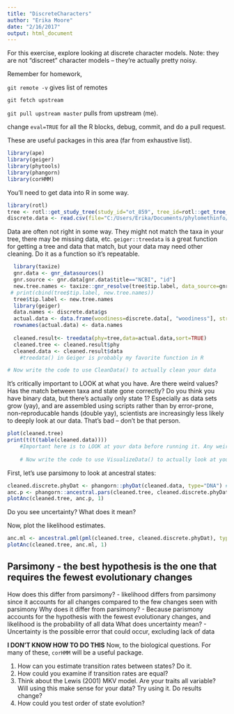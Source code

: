 ```yaml
---
title: "DiscreteCharacters"
author: "Erika Moore"
date: "2/16/2017"
output: html_document
---
```


For this exercise, explore looking at discrete character models. Note: they are not "discreet" character models -- they're actually pretty noisy.

Remember for homework, 

`git remote -v` gives list of remotes

`git fetch upstream`

`git pull upstream master` pulls from upstream (me).

change `eval=TRUE` for all the R blocks, debug, commit, and do a pull request.

These are useful packages in this area (far from exhaustive list).

```r
library(ape)
library(geiger)
library(phytools)
library(phangorn)
library(corHMM)
```

You'll need to get data into R in some way. 

```r
library(rotl)
tree <- rotl::get_study_tree(study_id="ot_859", tree_id=rotl::get_tree_ids(rotl::get_study_meta("ot_859")))
discrete.data <- read.csv(file="C:/Users/Erika/Documents/phylomethinfo/phylometh_discrete/GlobalWoodinessDatabase.csv", stringsAsFactors=FALSE) #death to factors.
```

Data are often not right in some way. They might not match the taxa in your tree, there may be missing data, etc. `geiger::treedata` is a great function for getting a tree and data that match, but your data may need other cleaning. Do it as a function so it's repeatable.

```r
  library(taxize)
  gnr.data <- gnr_datasources()
  gnr.source <- gnr.data[gnr.data$title=="NCBI", "id"]
  new.tree.names <- taxize::gnr_resolve(tree$tip.label, data_source=gnr.source, best_match_only =TRUE)$matched_name
 # print(cbind(tree$tip.label, new.tree.names))
  tree$tip.label <- new.tree.names
  library(geiger)
  data.names <- discrete.data$gs
  actual.data <- data.frame(woodiness=discrete.data[, "woodiness"], stringsAsFactors = FALSE)
  rownames(actual.data) <- data.names
 
  cleaned.result<- treedata(phy=tree,data=actual.data,sort=TRUE)
  cleaned.tree <- cleaned.result$phy
  cleaned.data <- cleaned.result$data
  	#treedata() in Geiger is probably my favorite function in R

# Now write the code to use CleanData() to actually clean your data

```

It's critically important to LOOK at what you have. Are there weird values? Has the match between taxa and state gone correctly? Do you think you have binary data, but there's actually only state 1? Especially as data sets grow (yay), and are assembled using scripts rather than by error-prone, non-reproducable hands (double yay), scientists are increasingly less likely to deeply look at our data. That's bad -- don't be that person.

```r
plot(cleaned.tree)
print(t(t(table(cleaned.data))))
	#Important here is to LOOK at your data before running it. Any weird values? Does it all make sense? What about your tree? Polytomies?
    
    # Now write the code to use VisualizeData() to actually look at your data


```

First, let's use parsimony to look at ancestral states:

```r
cleaned.discrete.phyDat <- phangorn::phyDat(cleaned.data, type="DNA") #phyDat is a data format used by phangorn
anc.p <- phangorn::ancestral.pars(cleaned.tree, cleaned.discrete.phyDat)
plotAnc(cleaned.tree, anc.p, 1)
```

Do you see uncertainty? What does it mean?

Now, plot the likelihood estimates. 

```r
anc.ml <- ancestral.pml(pml(cleaned.tree, cleaned.discrete.phyDat), type="ml")
plotAnc(cleaned.tree, anc.ml, 1)
```
## Parsimony - the best hypothesis is the one that requires the fewest evolutionary changes
How does this differ from parsimony? 
- likelihood differs from parsimony since it accounts for all changes compared to the few changes seen with parsimony
Why does it differ from parsimony?
- Because parismony accounts for the hypothesis with the fewest evolutionary changes, and likelihood is the probability of all data
What does uncertainty mean?
- Uncertainty is the possible error that could occur, excluding lack of data

**I DON'T KNOW HOW TO DO THIS**
Now, to the biological questions. For many of these, `corHMM` will be a useful package.

1. How can you estimate transition rates between states? Do it.
2. How could you examine if transition rates are equal?
3. Think about the Lewis (2001) MKV model. Are your traits all variable? Will using this make sense for your data? Try using it. Do results change?
4. How could you test order of state evolution?